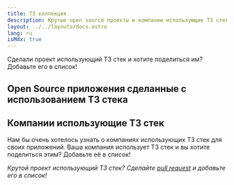 ```yaml
---
title: T3 коллекция
description: Крутые open source проекты и компании использующие T3 стек
layout: ../../layouts/docs.astro
lang: ru
isMdx: true
---
```


Сделали проект использующий T3 стек и хотите поделиться им? Добавьте его в список!

## Open Source приложения сделанные с использованием T3 стека

<OpenSourceAppList descriptionIntl="Описание" repoIntl="Ссылка" linkIntl="Ссылка"/>


## Компании использующие T3 стек

Нам бы очень хотелось узнать о компаниях использующих T3 стек для своих приложений. Ваша компания использует T3 стек и вы хотите поделиться этим? Добавьте её в список!

<CompanyList linkIntl="Ссылка"/>

_Крутой проект использующий T3 стек? Сделайте [pull request](https://github.com/t3-oss/create-t3-app/tree/next/www/src/components/docs/openSourceAppList.tsx) и добавьте его в список!_
